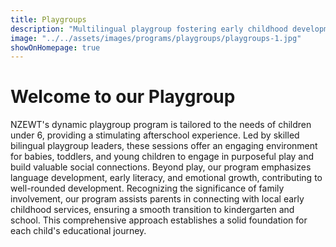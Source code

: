 ```yaml
---
title: Playgroups
description: "Multilingual playgroup fostering early childhood development and cultural preservation."
image: "../../assets/images/programs/playgroups/playgroups-1.jpg"
showOnHomepage: true
---
```


# Welcome to our Playgroup

NZEWT's dynamic playgroup program is tailored to the needs of children under 6, providing a stimulating afterschool experience. Led by skilled bilingual playgroup leaders, these sessions offer an engaging environment for babies, toddlers, and young children to engage in purposeful play and build valuable social connections. Beyond play, our program emphasizes language development, early literacy, and emotional growth, contributing to well-rounded development.
Recognizing the significance of family involvement, our program assists parents in connecting with local early childhood services, ensuring a smooth transition to kindergarten and school. This comprehensive approach establishes a solid foundation for each child's educational journey.

